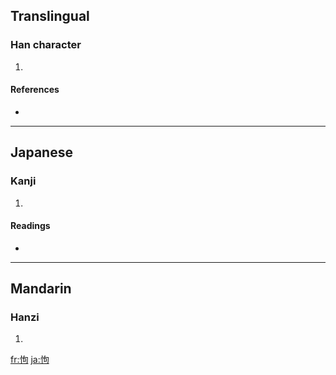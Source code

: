 ==Translingual==

===Han character===
{{Han char|rn=61|rad=心|as=05|sn=8|four=9702<sub>0</sub>|canj=心心口 (PPR)}}

# {{defn|Han|sort=心05}}

====References====
* {{Han ref|kx=0380.040|dkj=10435|dj=0708.050|hdz=42287.060|uh=6010|ud=24592|bh=CCAA|bd=52394}}

----

==Japanese==

===Kanji===
{{ja-kanji|grade=|rs=心05}}

# {{defn|Japanese}}

====Readings====
* {{ja-readings|on=[[こう]] (kō), [[く]] (ku), [[こ]] (ko)|kun=[[おろか]] (oroka)}}

----

==Mandarin==

===Hanzi===
{{cmn-hanzi|pin=[[kòu]] ([[kou4]])|wg=k'ou<sup>4</sup>}}

# {{defn|Mandarin}}

[[fr:怐]]
[[ja:怐]]